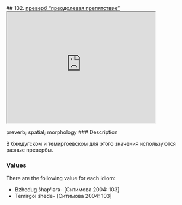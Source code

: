 ## 132. <a href =  'https://agricolamz.github.io/The_Circassian_Isoglosses_Database/132.html'>преверб "преодолевая препятствие"</a><div class='box'><iframe src='https://agricolamz.github.io/The_Circassian_Isoglosses_Database/132.html' width = '400px' height = '300px'></iframe></div>preverb; spatial; morphology
### Description

В бжедугском и темиргоевском для этого значения используются разные превербы.

### Values
There are the following value for each idiom:

* Bzhedug  ŝhapʰərə- [Ситимова 2004: 103] 
* Temirgoi  ŝhede- [Ситимова 2004: 103] 

